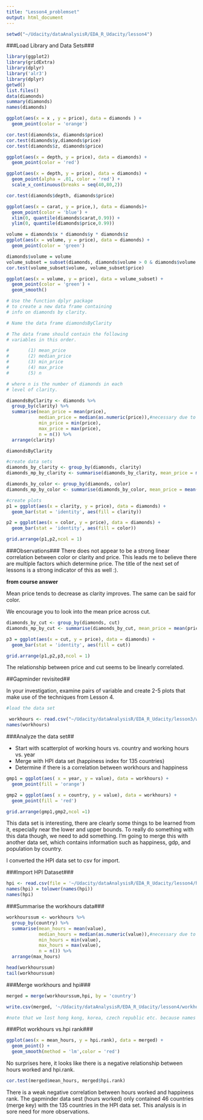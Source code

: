 ```yaml
---
title: "Lesson4_problemset"
output: html_document
---
```


```r
setwd("~/Udacity/dataAnalysisR/EDA_R_Udacity/lesson4")
```
###Load Library and Data Sets###

```r
library(ggplot2)
library(gridExtra)
library(dplyr)
library('alr3')
library(dplyr)
getwd()
list.files()
data(diamonds)
summary(diamonds)
names(diamonds)
```

```r
ggplot(aes(x = x , y = price), data = diamonds ) +
  geom_point(color = 'orange')

```
```r
cor.test(diamonds$x, diamonds$price)
cor.test(diamonds$y,diamonds$price)
cor.test(diamonds$z, diamonds$price)

```
```r
ggplot(aes(x = depth, y = price), data = diamonds) +
  geom_point(color = 'red')
```

```r
ggplot(aes(x = depth, y = price), data = diamonds) +
  geom_point(alpha = .01, color = 'red') +
  scale_x_continuous(breaks = seq(40,80,2))
```

```r
cor.test(diamonds$depth, diamonds$price)
```

```r
ggplot(aes(x = carat, y = price,), data = diamonds)+
  geom_point(color = 'blue') +
  xlim(0, quantile(diamonds$carat,0.99)) +
  ylim(0, quantile(diamonds$price,0.99))
```
```r
volume = diamonds$x * diamonds$y * diamonds$z
ggplot(aes(x = volume, y = price), data = diamonds) +
  geom_point(color = 'green')
```
```r
diamonds$volume = volume
volume_subset = subset(diamonds, diamonds$volume > 0 & diamonds$volume <=800)
cor.test(volume_subset$volume, volume_subset$price)
```


```r
ggplot(aes(x = volume, y = price), data = volume_subset) +
  geom_point(color = 'green') +
  geom_smooth()
```

```r
# Use the function dplyr package
# to create a new data frame containing
# info on diamonds by clarity.

# Name the data frame diamondsByClarity

# The data frame should contain the following
# variables in this order.

#       (1) mean_price
#       (2) median_price
#       (3) min_price
#       (4) max_price
#       (5) n

# where n is the number of diamonds in each
# level of clarity.

diamondsByClarity <- diamonds %>%
  group_by(clarity) %>%
  summarise(mean_price = mean(price),
            median_price = median(as.numeric(price)),#necessary due to bug in version 0.4.1 yesterday (2015-01-14)
            min_price = min(price),
            max_price = max(price),
            n = n()) %>%
  arrange(clarity)

diamondsByClarity

```

```r
#create data sets
diamonds_by_clarity <- group_by(diamonds, clarity)
diamonds_mp_by_clarity <- summarise(diamonds_by_clarity, mean_price = mean(price))

diamonds_by_color <- group_by(diamonds, color)
diamonds_mp_by_color <- summarise(diamonds_by_color, mean_price = mean(price))

#create plots
p1 = ggplot(aes(x = clarity, y = price), data = diamonds) +
  geom_bar(stat = 'identity', aes(fill = clarity))

p2 = ggplot(aes(x = color, y = price), data = diamonds) +
  geom_bar(stat = 'identity', aes(fill = color))

grid.arrange(p1,p2,ncol = 1)
```
###Observations###
There does not appear to be a strong linear correlation between color or clarity and price.  This leads me to believe there are multiple factors which determine price.  The title of the next set of lessons is a strong indicator of this as well :).

**from course answer**

Mean price tends to decrease as clarity improves. The same can be said for color.

We encourage you to look into the mean price across cut.

```r
diamonds_by_cut <- group_by(diamonds, cut)
diamonds_mp_by_cut <- summarise(diamonds_by_cut, mean_price = mean(price))

p3 = ggplot(aes(x = cut, y = price), data = diamonds) +
  geom_bar(stat = 'identity', aes(fill = cut))

grid.arrange(p1,p2,p3,ncol = 1)
```
The relationship between price and cut seems to be linearly correlated.

##Gapminder revisited##

In your investigation, examine pairs of variable and create 2-5 plots that make use of the techniques from Lesson 4.

```r
#load the data set

 workhours <- read.csv("~/Udacity/dataAnalysisR/EDA_R_Udacity/lesson3/workinghours.csv")
names(workhours)

```
###Analyze the data set##

- Start with scatterplot of working hours vs. country and working hours vs. year
- Merge with HPI data set (happiness index for 135 countries)
- Determine if there is a correlation between workhours and happiness

```r
gmp1 = ggplot(aes( x = year, y = value), data = workhours) +
  geom_point(fill = 'orange')

gmp2 = ggplot(aes( x = country, y = value), data = workhours) +
  geom_point(fill = 'red')

grid.arrange(gmp1,gmp2,ncol =1)
```
This data set is interesting, there are clearly some things to be learned from it, especially near the lower and upper bounds.  To really do something with this data though, we need to add something.  I'm going to merge this with another data set, which contains information such as happiness, gdp, and population by country.

I converted the HPI data set to csv for import.

###Import HPI Dataset###

```r
hpi <- read.csv(file = '~/Udacity/dataAnalysisR/EDA_R_Udacity/lesson4/hpi.csv')
names(hpi) = tolower(names(hpi))
names(hpi)
```

###Summarise the workhours data###
```r
workhourssum <- workhours %>%
  group_by(country) %>%
  summarise(mean_hours = mean(value),
            median_hours = median(as.numeric(value)),#necessary due to bug in version 0.4.1  (2015-01-14)
            min_hours = min(value),
            max_hours = max(value),
            n = n()) %>%
  arrange(max_hours)

head(workhourssum)
tail(workhourssum)
```

###Merge workhours and hpi###
```r
merged = merge(workhourssum,hpi, by = 'country')
```

```r
write.csv(merged, '~/Udacity/dataAnalysisR/EDA_R_Udacity/lesson4/workhours_hpi.csv')

#note that we lost hong kong, korea, czech republic etc. because names did not match, this should be corrected at some point
```

###Plot workhours vs.hpi rank###

```r
ggplot(aes(x = mean_hours, y = hpi.rank), data = merged) +
  geom_point() +
  geom_smooth(method = 'lm',color = 'red')
```

No surprises here, it looks like there is a negative relationship between hours worked and hpi.rank.

```r
cor.test(merged$mean_hours, merged$hpi.rank)
```
There is a weak negative correlation between hours worked and happiness rank.  The gapminder data sest (hours worked) only contained 46 countries (merge key) with the 135 countries in the HPI data set.  This analysis is in sore need for more observations.
